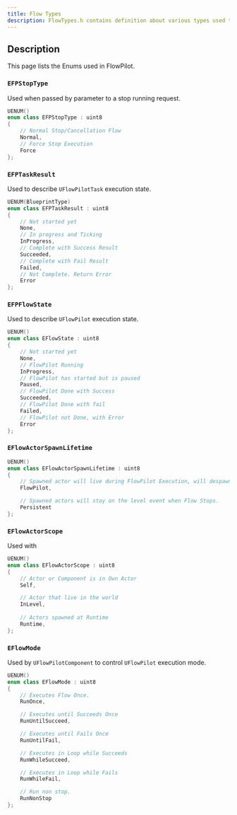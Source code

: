 ```yaml
---
title: Flow Types
description: FlowTypes.h contains definition about various types used throughout FlowPilot
---
```


## Description


This page lists the Enums used in FlowPilot.

### `EFPStopType`

Used when passed by parameter to a stop running request.
```cpp
UENUM()
enum class EFPStopType : uint8
{
	// Normal Stop/Cancellation Flow
	Normal,
	// Force Stop Execution
	Force
};
```


### `EFPTaskResult`

Used to describe `UFlowPilotTask` execution state.

```cpp
UENUM(BlueprintType)
enum class EFPTaskResult : uint8
{
	// Not started yet
	None,
	// In progress and Ticking
	InProgress,
	// Complete with Success Result
	Succeeded,
	// Complete with Fail Result
	Failed,
	// Not Complete. Return Error
	Error
};
```

### `EFPFlowState`

Used to describe `UFlowPilot` execution state.

```cpp
UENUM()
enum class EFlowState : uint8
{
	// Not started yet
	None,
	// FlowPilot Running
	InProgress,
	// FlowPilot has started but is paused
	Paused,
	// FlowPilot Done with Success
	Succeeded,
	// FlowPilot Done with fail
	Failed,
	// FlowPilot not Done, with Error
	Error
};
```

### `EFlowActorSpawnLifetime`

```cpp
UENUM()
enum class EFlowActorSpawnLifetime : uint8
{
	// Spawned actor will live during FlowPilot Execution, will despawn automatically when Flow Ends.
	FlowPilot,

	// Spawned actors will stay on the level event when Flow Stops.
	Persistent
};
```

### `EFlowActorScope`

Used with <LinkRef c="FFlowActorReference" />

```cpp
UENUM()
enum class EFlowActorScope : uint8
{
	// Actor or Component is in Own Actor
	Self,

	// Actor that live in the world
	InLevel,
	
	// Actors spawned at Runtime
	Runtime,
};
```

### `EFlowMode`

Used by `UFlowPilotComponent` to control `UFlowPilot` execution mode.

```cpp
UENUM()
enum class EFlowMode : uint8
{
	// Executes Flow Once.
	RunOnce,

	// Executes until Succeeds Once
	RunUntilSucceed,

	// Executes until Fails Once
	RunUntilFail,

	// Executes in Loop while Succeeds
	RunWhileSucceed,

	// Executes in Loop while Fails
	RunWhileFail,

	// Run non stop.
	RunNonStop
};
```

